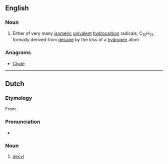 ==English==

===Noun===
{{en-noun}}

# {{label|en|organic chemistry}} Either of very many [[isomeric]] [[univalent]] [[hydrocarbon]] radicals, C<sub>10</sub>H<sub>21</sub>, formally derived from [[decane]] by the loss of a [[hydrogen]] atom

===Anagrams===
* [[Clyde#English|Clyde]]

----

==Dutch==

===Etymology===
From {{confix|dec|yl|lang=nl}}.

===Pronunciation===
* {{IPA|lang=nl|/deːˈsil/}}
{{hyphenation|de|cyl|lang=nl}}

===Noun===
{{nl-noun|n|-|-}}

# {{label|nl|organic chemistry}} [[#English|decyl]]